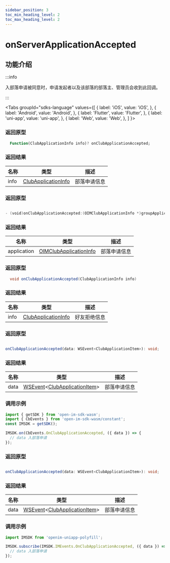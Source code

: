 ```yaml
---
sidebar_position: 3
toc_min_heading_level: 2
toc_max_heading_level: 2
---
```


# onServerApplicationAccepted

## 功能介绍

:::info

入部落申请被同意时，申请发起者以及该部落的部落主、管理员会收到此回调。

:::

<Tabs
groupId="sdks-language"
values={[
{ label: 'iOS', value: 'iOS', },
{ label: 'Android', value: 'Android', },
{ label: 'Flutter', value: 'Flutter', },
{ label: 'uni-app', value: 'uni-app', },
{ label: 'Web', value: 'Web', },
]
}>

<TabItem value="Flutter">

### 返回原型

```dart showLineNumbers
  Function(ClubApplicationInfo info)? onClubApplicationAccepted;
```

### 返回结果

| 名称 | 类型                                                                   | 描述         |
| ---- | ---------------------------------------------------------------------- | ------------ |
| info | [ClubApplicationInfo](docs/sdks/class/club/serverApplicationInfo.mdx) | 部落申请信息 |

</TabItem>

<TabItem value="iOS">

### 返回原型

```swift showLineNumbers

- (void)onClubApplicationAccepted:(OIMClubApplicationInfo *)groupApplication;

```

### 返回结果

| 名称        | 类型                                                                      | 描述         |
| ----------- | ------------------------------------------------------------------------- | ------------ |
| application | [OIMClubApplicationInfo](docs/sdks/class/club/serverApplicationInfo.mdx) | 部落申请信息 |

</TabItem>

<TabItem value="Android">

### 返回原型

```java showLineNumbers
  void onClubApplicationAccepted(ClubApplicationInfo info)
```

### 返回结果

| 名称 | 类型                                                                   | 描述         |
| ---- | ---------------------------------------------------------------------- | ------------ |
| info | [ClubApplicationInfo](docs/sdks/class/club/serverApplicationInfo.mdx) | 好友拒绝信息 |


</TabItem>

<TabItem value="Web">

### 返回原型

```ts showLineNumbers

onClubApplicationAccepted(data: WSEvent<ClubApplicationItem>): void;

```

### 返回结果

| 名称 | 类型                                                                                                            | 描述       |
| ---- | --------------------------------------------------------------------------------------------------------------- | ---------- |
| data | [WSEvent](docs/sdks/class/response.mdx)<[ClubApplicationItem](docs/sdks/class/club/serverApplicationInfo.mdx)> | 部落申请信息 |

### 调用示例

```js showLineNumbers
import { getSDK } from 'open-im-sdk-wasm';
import { CbEvents } from 'open-im-sdk-wasm/constant';
const IMSDK = getSDK();

IMSDK.on(CbEvents.OnClubApplicationAccepted, ({ data }) => {
  // data 入部落申请
});
```

</TabItem>

<TabItem value="uni-app">

### 返回原型

```ts showLineNumbers

onClubApplicationAccepted(data: WSEvent<ClubApplicationItem>): void;

```

### 返回结果

| 名称 | 类型                                                                                                            | 描述       |
| ---- | --------------------------------------------------------------------------------------------------------------- | ---------- |
| data | [WSEvent](docs/sdks/class/response.mdx)<[ClubApplicationItem](docs/sdks/class/club/serverApplicationInfo.mdx)> | 部落申请信息 |

### 调用示例

```js showLineNumbers
import IMSDK from 'openim-uniapp-polyfill';

IMSDK.subscribe(IMSDK.IMEvents.OnClubApplicationAccepted, ({ data }) => {
  // data 入部落申请
});
```

</TabItem>

</Tabs>

